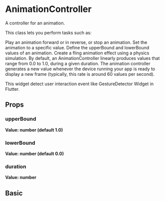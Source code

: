 
<Meta of={Stories} />

# AnimationController

A controller for an animation.

This class lets you perform tasks such as:

Play an animation forward or in reverse, or stop an animation.
Set the animation to a specific value.
Define the upperBound and lowerBound values of an animation.
Create a fling animation effect using a physics simulation.
By default, an AnimationController linearly produces values that range from 0.0 to 1.0, during a given duration. The animation controller generates a new value whenever the device running your app is ready to display a new frame (typically, this rate is around 60 values per second).

This widget detect user interaction event like GestureDetector Widget in Flutter.

## Props

### upperBound

**Value: number (default 1.0)**

### lowerBound

**Value: number (default 0.0)**

### duration

**Value: number**

## Basic

<Story of={Stories.Basic} />
